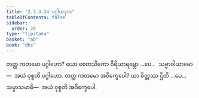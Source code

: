```yaml
---
title: "2.3.3.34 ပဂ္ဂါဟဒုက"
tableOfContents: false
sidebar:
  order: 28
type: "tipitaka"
basket: "ab"
book: "dhs"
---
```



<DynamicBreadcrumb />

<Division number="1366" book="dhs">

<Paragraph number="2071" book="dhs">
တတ္ထ ကတမော ပဂ္ဂါဟော? ယော စေတသိကော ဝီရိယာရမ္ဘော …ပေ…  သမ္မာဝါယာမော—  အယံ ဝုစ္စတိ ပဂ္ဂါဟော.
</Paragraph>

</Division>
<Division number="1367" book="dhs">

<Paragraph number="2072" book="dhs">
တတ္ထ ကတမော အဝိက္ခေပေါ? ယာ စိတ္တဿ ဌိတိ …ပေ…  သမ္မာသမာဓိ—  အယံ ဝုစ္စတိ အဝိက္ခေပေါ.
</Paragraph>
</Division>